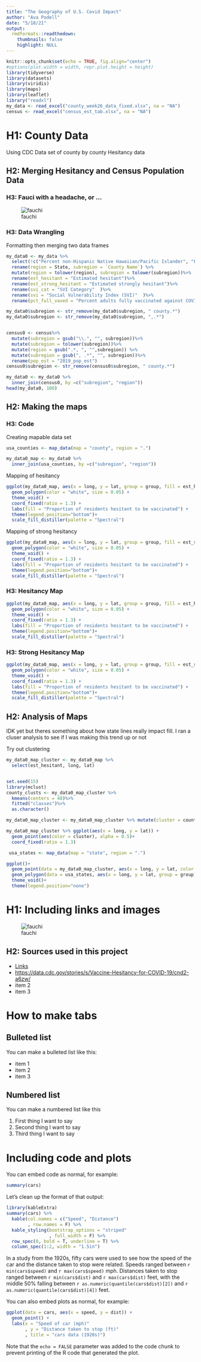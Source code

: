 ```yaml
---
title: "The Geography of U.S. Covid Impact"
author: "Ava Podell"
date: "5/18/21"
output:
  rmdformats::readthedown:
    thumbnails: false
    highlight: NULL
---
```


```r
knitr::opts_chunk$set(echo = TRUE, fig.align="center")
#options(plot.width = width, repr.plot.height = height)
library(tidyverse)
library(datasets)
library(viridis)
library(maps)
library(leaflet)
library("readxl")
my_data <- read_excel("county_week26_data_fixed.xlsx", na = "NA")
census <- read_excel("census_est_tab.xlsx", na = "NA")
```


# H1: County Data 
Using CDC Data set of county by county Hesitancy data

## H2: Merging Hesitancy and Census Population Data {.tabset .tabset-fade .tabset-pills}

### H3: Fauci with a headache, or ...
![fauchi](https://media.giphy.com/media/JmD9mkDmzvXE7nxy7j/giphy.gif)

### H3: Data Wrangling

Formatting then merging two data frames

```r
my_data0 <- my_data %>%
  select(!c("Percent non-Hispanic Native Hawaiian/Pacific Islander", "FIPS Code"))%>%
  rename(region = State, subregion = `County Name`) %>%
  mutate(region = tolower(region), subregion = tolower(subregion))%>%
  rename(est_hesitant = "Estimated hesitant")%>%
  rename(est_strong_hesitant = "Estimated strongly hesitant")%>%
  rename(svi_cat = "SVI Category"  )%>%
  rename(svi = "Social Vulnerability Index (SVI)"  )%>%
  rename(pct_full_vaxed = "Percent adults fully vaccinated against COVID-19 as of 3/30/2021")

my_data0$subregion <- str_remove(my_data0$subregion, " county.*")
my_data0$subregion <- str_remove(my_data0$subregion, ",.*")


census0 <- census%>%
  mutate(subregion = gsub("\\.", "", subregion))%>%
  mutate(subregion = tolower(subregion))%>%
  mutate(region = gsub(".*, ", "",subregion)) %>% 
  mutate(subregion = gsub(", .*", "", subregion))%>%
  rename(pop_est = "2019_pop_est")
census0$subregion <- str_remove(census0$subregion, " county.*")

my_data0 <- my_data0 %>%
  inner_join(census0, by =c("subregion", "region"))
head(my_data0, 100)
```





## H2: Making the maps {.tabset .tabset-fade .tabset-pills}

### H3: Code

Creating mapable data set

```r
usa_counties <- map_data(map = "county", region = ".")

my_data0_map <- my_data0 %>%
  inner_join(usa_counties, by =c("subregion", "region"))
```

Mapping of hesitancy

```r
ggplot(my_data0_map, aes(x = long, y = lat, group = group, fill = est_hesitant)) +
  geom_polygon(color = "white", size = 0.05) +
  theme_void() +
  coord_fixed(ratio = 1.3) +
  labs(fill = "Proportion of residents hesitant to be vaccinated") +
  theme(legend.position="bottom")+
  scale_fill_distiller(palette = "Spectral")  
```

Mapping of strong hesitancy

```r
ggplot(my_data0_map, aes(x = long, y = lat, group = group, fill = est_strong_hesitant)) +
  geom_polygon(color = "white", size = 0.05) +
  theme_void() +
  coord_fixed(ratio = 1.3) +
  labs(fill = "Proportion of residents hesitant to be vaccinated") +
  theme(legend.position="bottom")+
  scale_fill_distiller(palette = "Spectral")  
```


### H3: Hesitancy Map

```r
ggplot(my_data0_map, aes(x = long, y = lat, group = group, fill = est_hesitant)) +
  geom_polygon(color = "white", size = 0.05) +
  theme_void() +
  coord_fixed(ratio = 1.3) +
  labs(fill = "Proportion of residents hesitant to be vaccinated") +
  theme(legend.position="bottom")+
  scale_fill_distiller(palette = "Spectral")  
```

### H3: Strong Hesitancy Map

```r
ggplot(my_data0_map, aes(x = long, y = lat, group = group, fill = est_strong_hesitant)) +
  geom_polygon(color = "white", size = 0.05) +
  theme_void() +
  coord_fixed(ratio = 1.3) +
  labs(fill = "Proportion of residents hesitant to be vaccinated") +
  theme(legend.position="bottom")+
  scale_fill_distiller(palette = "Spectral")  
```

## H2: Analysis of Maps

IDK yet but theres something about how state lines really impact fill. I ran a cluser analysis to see if I was making this trend up or not

Try out clustering
```r
my_data0_map_cluster <- my_data0_map %>%
  select(est_hesitant, long, lat)


set.seed(15)
library(mclust)
county_clusts <- my_data0_map_cluster %>%
  kmeans(centers = 48)%>%
  fitted("classes")%>%
  as.character()

my_data0_map_cluster <- my_data0_map_cluster %>% mutate(cluster = county_clusts)

my_data0_map_cluster %>% ggplot(aes(x = long, y = lat)) +
  geom_point(aes(color = cluster), alpha = 0.5)+
  coord_fixed(ratio = 1.3)
```

```r
 usa_states <- map_data(map = "state", region = ".") 

ggplot()+
  geom_point(data = my_data0_map_cluster, aes(x = long, y = lat, color = cluster), alpha = 0.5)+
  geom_polygon(data = usa_states, aes(x = long, y = lat, group = group),fill="NA", colour = "black") +
  theme_void()+
  theme(legend.position="none")
```




# H1: Including links and images

![fauchi](https://media.giphy.com/media/JmD9mkDmzvXE7nxy7j/giphy.gif)

## H2: Sources used in this project

- [Links](https://www.datadreaming.org/post/r-markdown-theme-gallery/) 
- [https://data.cdc.gov/stories/s/Vaccine-Hesitancy-for-COVID-19/cnd2-a6zw/](https://data.cdc.gov/stories/s/Vaccine-Hesitancy-for-COVID-19/cnd2-a6zw/)
- item 2
- item 3


# How to make tabs {.tabset .tabset-fade .tabset-pills}

## Bulleted list

You can make a bulleted list like this:

- item 1
- item 2
- item 3

## Numbered list

You can make a numbered list like this

1. First thing I want to say
2. Second thing I want to say
3. Third thing I want to say



# Including code and plots

You can embed code as normal, for example:

```r
summary(cars)
```

Let's clean up the format of that output:

```r
library(kableExtra)
summary(cars) %>%
  kable(col.names = c("Speed", "Distance")
        , row.names = F) %>%
  kable_styling(bootstrap_options = "striped"
                , full_width = F) %>%
  row_spec(0, bold = T, underline = T) %>%
  column_spec(1:2, width = "1.5in") 
```

In a study from the 1920s, fifty cars were used to see how the speed of the car and the distance taken to stop were related.  Speeds ranged between `r min(cars$speed)` and `r max(cars$speed)` mph.  Distances taken to stop ranged between `r min(cars$dist)` and `r max(cars$dist)` feet, with the middle 50% falling between `r as.numeric(quantile(cars$dist)[2])` and `r as.numeric(quantile(cars$dist)[4])` feet.  

You can also embed plots as normal, for example:

```r
ggplot(data = cars, aes(x = speed, y = dist)) + 
  geom_point() + 
  labs(x = "Speed of car (mph)"
       , y = "Distance taken to stop (ft)"
       , title = "cars data (1920s)")
```

Note that the `echo = FALSE` parameter was added to the code chunk to prevent printing of the R code that generated the plot.



